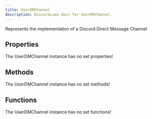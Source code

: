 ```yaml
---
title: UserDMChannel
description: DiscordLuau docs for UserDMChannel.
---
```

[//]: # (This file was automatically compiled through the Generator luau code under this repository)
[//]: # (if you want to edit the documentation of discord-luau, please write changes)
[//]: # (to the discord-luau repository itself, we extract the comments from discord-luau and translate)
[//]: # (them into markdown files that Nextra can interpret!)

[//]: # (----- DOCUMENT IMPORTS ----- )


[//]: # (----- DOCUMENT DESCRIPTION ----- )

Represents the implementation of a Discord Direct Message Channel

[//]: # (----- DOCUMENT PROPERTIES ----- )

## Properties

The UserDMChannel instance has no set properties!

[//]: # (----- DOCUMENT METHODS ----- )

## Methods

The UserDMChannel instance has no set methods!

[//]: # (----- DOCUMENT FUNCTIONS ----- )

## Functions

The UserDMChannel instance has no set functions!

